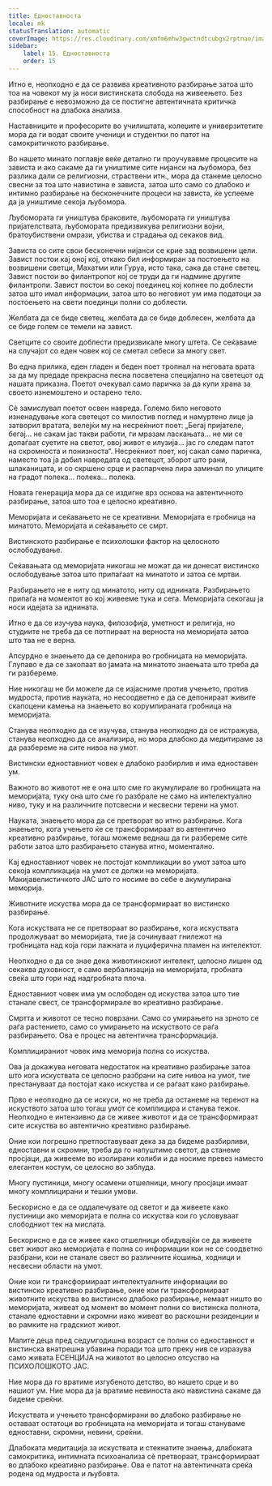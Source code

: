 ```yaml
---
title: Едноставноста
locale: mk
statusTranslation: automatic
coverImage: https://res.cloudinary.com/xmfm6mhw3gwctndtcubgx2rptnae/image/upload/v1740337243/small_cover_educacion_fundamental_a051170f1c.webp
sidebar:
    label: 15. Едноставноста
    order: 15
---
```

Итно е, неопходно е да се развива креативното разбирање затоа што тоа на човекот му ја носи вистинската слобода на живеењето. Без разбирање е невозможно да се постигне автентичната критичка способност на длабока анализа.

Наставниците и професорите во училиштата, колеџите и универзитетите мора да ги водат своите ученици и студентки по патот на самокритичкото разбирање.

Во нашето минато поглавје веќе детално ги проучувавме процесите на зависта и ако сакаме да ги уништиме сите нијанси на љубомора, без разлика дали се религиозни, страствени итн., мора да станеме целосно свесни за тоа што навистина е зависта, затоа што само со длабоко и интимно разбирање на бесконечните процеси на зависта, ќе успееме да ја уништиме секоја љубомора.

Љубомората ги уништува браковите, љубомората ги уништува пријателствата, љубомората предизвикува религиозни војни, братоубиствени омрази, убиства и страдања од секаков вид.

Зависта со сите свои бесконечни нијанси се крие зад возвишени цели. Завист постои кај оној кој, откако бил информиран за постоењето на возвишени светци, Махатми или Гуруа, исто така, сака да стане светец. Завист постои во филантропот кој се труди да ги надмине другите филантропи. Завист постои во секој поединец кој копнее по доблести затоа што имал информации, затоа што во неговиот ум има податоци за постоењето на свети поединци полни со доблести.

Желбата да се биде светец, желбата да се биде доблесен, желбата да се биде голем се темели на завист.

Светците со своите доблести предизвикале многу штета. Се сеќаваме на случајот со еден човек кој се сметал себеси за многу свет.

Во една прилика, еден гладен и беден поет тропнал на неговата врата за да му предаде прекрасна песна посветена специјално на светецот од нашата приказна. Поетот очекувал само паричка за да купи храна за своето изнемоштено и остарено тело.

Сѐ замислувал поетот освен навреда. Големо било неговото изненадување кога светецот со милостив поглед и намуртено лице ја затворил вратата, велејќи му на несреќниот поет: „Бегај пријателе, бегај... не сакам јас такви работи, ги мразам ласкањата... не ми се допаѓаат суетите на светот, овој живот е илузија... јас го следам патот на скромноста и понизноста“. Несреќниот поет, кој сакал само паричка, наместо тоа ја добил навредата од светецот, зборот што рани, шлаканицата, и со скршено срце и распарчена лира заминал по улиците на градот полека... полека... полека.

Новата генерација мора да се издигне врз основа на автентичното разбирање, затоа што тоа е целосно креативно.

Меморијата и сеќавањето не се креативни. Меморијата е гробница на минатото. Меморијата и сеќавањето се смрт.

Вистинското разбирање е психолошки фактор на целосното ослободување.

Сеќавањата од меморијата никогаш не можат да ни донесат вистинско ослободување затоа што припаѓаат на минатото и затоа се мртви.

Разбирањето не е ниту од минатото, ниту од иднината. Разбирањето припаѓа на моментот во кој живееме тука и сега. Меморијата секогаш ја носи идејата за иднината.

Итно е да се изучува наука, филозофија, уметност и религија, но студиите не треба да се потпираат на верноста на меморијата затоа што таа не е верна.

Апсурдно е знаењето да се депонира во гробницата на меморијата. Глупаво е да се закопаат во јамата на минатото знаењата што треба да ги разбереме.

Ние никогаш не би можеле да се изјасниме против учењето, против мудроста, против науката, но несоодветно е да се депонираат живите скапоцени камења на знаењето во корумпираната гробница на меморијата.

Станува неопходно да се изучува, станува неопходно да се истражува, станува неопходно да се анализира, но мора длабоко да медитираме за да разбереме на сите нивоа на умот.

Вистински едноставниот човек е длабоко разбирлив и има едноставен ум.

Важното во животот не е она што сме го акумулирале во гробницата на меморијата, туку она што сме го разбрале не само на интелектуално ниво, туку и на различните потсвесни и несвесни терени на умот.

Науката, знаењето мора да се претворат во итно разбирање. Кога знаењето, кога учењето ќе се трансформираат во автентично креативно разбирање, тогаш можеме веднаш да ги разбереме сите работи затоа што разбирањето станува итно, моментално.

Кај едноставниот човек не постојат компликации во умот затоа што секоја компликација на умот се должи на меморијата. Макијавелистичкото ЈАС што го носиме во себе е акумулирана меморија.

Животните искуства мора да се трансформираат во вистинско разбирање.

Кога искуствата не се претвораат во разбирање, кога искуствата продолжуваат во меморијата, тие ја сочинуваат гнилежот на гробницата над која гори лажната и луциферична пламен на интелектот.

Неопходно е да се знае дека животинскиот интелект, целосно лишен од секаква духовност, е само вербализација на меморијата, гробната свеќа што гори над надгробната плоча.

Едноставниот човек има ум ослободен од искуства затоа што тие станале свест, се трансформирале во креативно разбирање.

Смртта и животот се тесно поврзани. Само со умирањето на зрното се раѓа растението, само со умирањето на искуството се раѓа разбирањето. Ова е процес на автентична трансформација.

Комплицираниот човек има меморија полна со искуства.

Ова ја докажува неговата недостаток на креативно разбирање затоа што кога искуствата се целосно разбрани на сите нивоа на умот, тие престануваат да постојат како искуства и се раѓаат како разбирање.

Прво е неопходно да се искуси, но не треба да останеме на теренот на искуството затоа што тогаш умот се комплицира и станува тежок. Неопходно е интензивно да се живее животот и да се трансформираат сите искуства во автентично креативно разбирање.

Оние кои погрешно претпоставуваат дека за да бидеме разбирливи, едноставни и скромни, треба да го напуштиме светот, да станеме просјаци, да живееме во изолирани колиби и да носиме превез наместо елегантен костум, се целосно во заблуда.

Многу пустиници, многу осамени отшелници, многу просјаци имаат многу комплицирани и тешки умови.

Бескорисно е да се оддалечувате од светот и да живеете како пустиници ако меморијата е полна со искуства кои го условуваат слободниот тек на мислата.

Бескорисно е да се живее како отшелници обидувајќи се да живеете свет живот ако меморијата е полна со информации кои не се соодветно разбрани, кои не станале свест во различните ќошиња, ходници и несвесни области на умот.

Оние кои ги трансформираат интелектуалните информации во вистинско креативно разбирање, оние кои ги трансформираат животните искуства во вистинско длабоко разбирање, немаат ништо во меморијата, живеат од момент во момент полни со вистинска полнота, станале едноставни и скромни иако живеат во раскошни резиденции и во рамките на градскиот живот.

Малите деца пред седумгодишна возраст се полни со едноставност и вистинска внатрешна убавина поради тоа што преку нив се изразува само живата ЕСЕНЦИЈА на животот во целосно отсуство на ПСИХОЛОШКОТО ЈАС.

Ние мора да го вратиме изгубеното детство, во нашето срце и во нашиот ум. Ние мора да ја вратиме невиноста ако навистина сакаме да бидеме среќни.

Искуствата и учењето трансформирани во длабоко разбирање не оставаат остатоци во гробницата на меморијата и тогаш стануваме едноставни, скромни, невини, среќни.

Длабоката медитација за искуствата и стекнатите знаења, длабоката самокритика, интимната психоанализа сѐ претвораат, трансформираат во длабоко креативно разбирање. Ова е патот на автентичната среќа родена од мудроста и љубовта.

